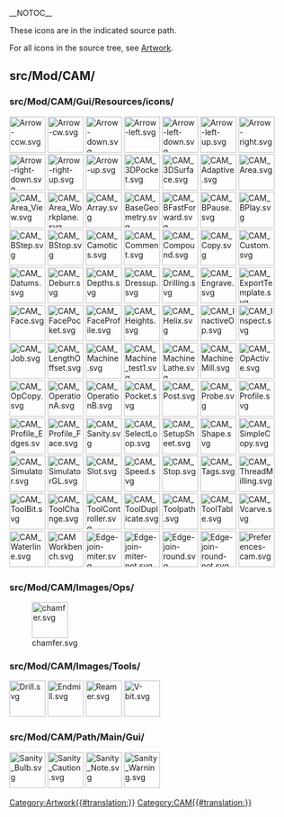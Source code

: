 __NOTOC__
<languages/>
<translate>

<!--T:1-->
These icons are in the indicated source path. 

<!--T:2-->
For all icons in the source tree, see [[Artwork|Artwork]].

== src/Mod/CAM/ == <!--T:6-->

=== src/Mod/CAM/Gui/Resources/icons/ === <!--T:7-->

</translate>
[[File:Arrow-ccw.svg|64px]]
[[File:Arrow-cw.svg|64px]]
[[File:Arrow-down.svg|64px]]
[[File:Arrow-left.svg|64px]]
[[File:Arrow-left-down.svg|64px]]
[[File:Arrow-left-up.svg|64px]]
[[File:Arrow-right.svg|64px]]
[[File:Arrow-right-down.svg|64px]]
[[File:Arrow-right-up.svg|64px]]
[[File:Arrow-up.svg|64px]]
[[File:CAM_3DPocket.svg|64px]]
[[File:CAM_3DSurface.svg|64px]]
[[File:CAM_Adaptive.svg|64px]]
[[File:CAM_Area.svg|64px]]
[[File:CAM_Area_View.svg|64px]]
[[File:CAM_Area_Workplane.svg|64px]]
[[File:CAM_Array.svg|64px]]
[[File:CAM_BaseGeometry.svg|64px]]
[[File:CAM_BFastForward.svg|64px]]
[[File:CAM_BPause.svg|64px]]
[[File:CAM_BPlay.svg|64px]]
[[File:CAM_BStep.svg|64px]]
[[File:CAM_BStop.svg|64px]]
[[File:CAM_Camotics.svg|64px]]
[[File:CAM_Comment.svg|64px]]
[[File:CAM_Compound.svg|64px]]
[[File:CAM_Copy.svg|64px]]
[[File:CAM_Custom.svg|64px]]
[[File:CAM_Datums.svg|64px]]
[[File:CAM_Deburr.svg|64px]]
[[File:CAM_Depths.svg|64px]]
[[File:CAM_Dressup.svg|64px]]
[[File:CAM_Drilling.svg|64px]]
[[File:CAM_Engrave.svg|64px]]
[[File:CAM_ExportTemplate.svg|64px]]
[[File:CAM_Face.svg|64px]]
[[File:CAM_FacePocket.svg|64px]]
[[File:CAM_FaceProfile.svg|64px]]
[[File:CAM_Heights.svg|64px]]
[[File:CAM_Helix.svg|64px]]
[[File:CAM_InactiveOp.svg|64px]]
[[File:CAM_Inspect.svg|64px]]
[[File:CAM_Job.svg|64px]]
[[File:CAM_LengthOffset.svg|64px]]
[[File:CAM_Machine.svg|64px]]
[[File:CAM_Machine_test1.svg|64px]]
[[File:CAM_MachineLathe.svg|64px]]
[[File:CAM_MachineMill.svg|64px]]
[[File:CAM_OpActive.svg|64px]]
[[File:CAM_OpCopy.svg|64px]]
[[File:CAM_OperationA.svg|64px]]
[[File:CAM_OperationB.svg|64px]]
[[File:CAM_Pocket.svg|64px]]
[[File:CAM_Post.svg|64px]]
[[File:CAM_Probe.svg|64px]]
[[File:CAM_Profile.svg|64px]]
[[File:CAM_Profile_Edges.svg|64px]]
[[File:CAM_Profile_Face.svg|64px]]
[[File:CAM_Sanity.svg|64px]]
[[File:CAM_SelectLoop.svg|64px]]
[[File:CAM_SetupSheet.svg|64px]]
[[File:CAM_Shape.svg|64px]]
[[File:CAM_SimpleCopy.svg|64px]]
[[File:CAM_Simulator.svg|64px]]
[[File:CAM_SimulatorGL.svg|64px]]
[[File:CAM_Slot.svg|64px]]
[[File:CAM_Speed.svg|64px]]
[[File:CAM_Stop.svg|64px]]
[[File:CAM_Tags.svg|64px]]
[[File:CAM_ThreadMilling.svg|64px]]
[[File:CAM_ToolBit.svg|64px]]
[[File:CAM_ToolChange.svg|64px]]
[[File:CAM_ToolController.svg|64px]]
[[File:CAM_ToolDuplicate.svg|64px]]
[[File:CAM_Toolpath.svg|64px]]
[[File:CAM_ToolTable.svg|64px]]
[[File:CAM_Vcarve.svg|64px]]
[[File:CAM_Waterline.svg|64px]]
[[File:CAMWorkbench.svg|64px]]
[[File:Edge-join-miter.svg|64px]]
[[File:Edge-join-miter-not.svg|64px]]
[[File:Edge-join-round.svg|64px]]
[[File:Edge-join-round-not.svg|64px]]
[[File:Preferences-cam.svg|64px]]
<translate>

=== src/Mod/CAM/Images/Ops/ === <!--T:8-->

<!--T:9-->
[[File:chamfer.svg|64px]]

=== src/Mod/CAM/Images/Tools/ === <!--T:10-->

<!--T:11-->
[[File:Drill.svg|64px]]
[[File:Endmill.svg|64px]]
[[File:Reamer.svg|64px]]
[[File:V-bit.svg|64px]]

=== src/Mod/CAM/Path/Main/Gui/ === <!--T:12-->

<!--T:13-->
[[File:Sanity_Bulb.svg|64px]]
[[File:Sanity_Caution.svg|64px]]
[[File:Sanity_Note.svg|64px]]
[[File:Sanity_Warning.svg|64px]]


</translate>
[[Category:Artwork{{#translation:}}]]
<noinclude>[[Category:CAM{{#translation:}}]]</noinclude> <!-- we don't want this transcluded -->